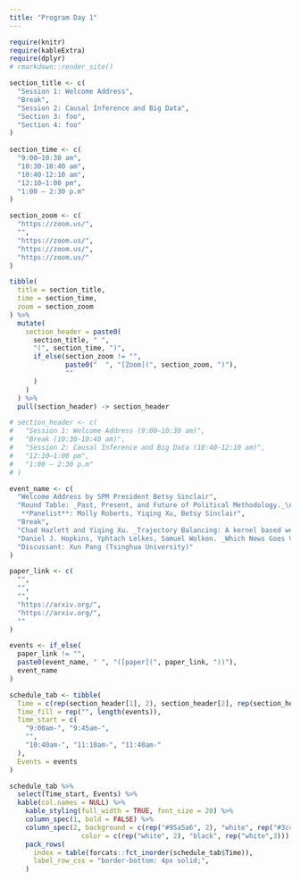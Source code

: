 ```yaml
---
title: "Program Day 1"
---
```



```r
require(knitr)
require(kableExtra)
require(dplyr)
# rmarkdown::render_site()
```

```r
section_title <- c(
  "Session 1: Welcome Address",
  "Break",
  "Session 2: Causal Inference and Big Data",
  "Section 3: foo",
  "Section 4: foo"
)
  
section_time <- c(
  "9:00–10:30 am",
  "10:30-10:40 am",
  "10:40-12:10 am",
  "12:10–1:00 pm",
  "1:00 – 2:30 p.m"
)

section_zoom <- c(
  "https://zoom.us/",
  "",
  "https://zoom.us/",
  "https://zoom.us/",
  "https://zoom.us/"
)

tibble(
  title = section_title,
  time = section_time,
  zoom = section_zoom
) %>%
  mutate(
    section_header = paste0(
      section_title, " ",
      "(", section_time, ")",
      if_else(section_zoom != "", 
              paste0("  ", "[Zoom](", section_zoom, ")"),
              ""
      )
    )
  ) %>%
  pull(section_header) -> section_header

# section_header <- c(
#   "Session 1: Welcome Address (9:00–10:30 am)",
#   "Break (10:30-10:40 am)",
#   "Session 2: Causal Inference and Big Data (10:40-12:10 am)",
#   "12:10–1:00 pm",
#   "1:00 – 2:30 p.m"
# )

event_name <- c(
  "Welcome Address by SPM President Betsy Sinclair",
  "Round Table: _Past, Present, and Future of Political Methodology._\n
   **Panelist**: Molly Roberts, Yiqing Xu, Betsy Sinclair",
  "Break",
  "Chad Hazlett and Yiqing Xu. _Trajectory Balancing: A kernel based weighting approach to causal inference with time-series cross-sectional data._",
  "Daniel J. Hopkins, Yphtach Lelkes, Samuel Wolken. _Which News Goes Viral? Measuring Identity Threats and Engagement with News Media Posts on Twitter and Facebook._",
  "Discussant: Xun Pang (Tsinghua University)"
)

paper_link <- c(
  "",
  "",
  "",
  "https://arxiv.org/",
  "https://arxiv.org/",
  ""
)

events <- if_else(
  paper_link != "",
  paste0(event_name, " ", "([paper](", paper_link, "))"),
  event_name
)

schedule_tab <- tibble(
  Time = c(rep(section_header[1], 2), section_header[2], rep(section_header[3], 3)), 
  Time_fill = rep("", length(events)),
  Time_start = c(
    "9:00am-", "9:45am-",
    "", 
    "10:40am-", "11:10am-", "11:40am-"
  ),
  Events = events
) 

schedule_tab %>% 
  select(Time_start, Events) %>% 
  kable(col.names = NULL) %>% 
    kable_styling(full_width = TRUE, font_size = 20) %>% 
    column_spec(1, bold = FALSE) %>% 
    column_spec(2, background = c(rep("#95a5a6", 2), "white", rep("#3c4c5d", 3)),
                  color = c(rep("white", 2), "black", rep("white",3))) %>% 
    pack_rows(
      index = table(forcats::fct_inorder(schedule_tab$Time)),
      label_row_css = "border-bottom: 4px solid;",
    )
```

